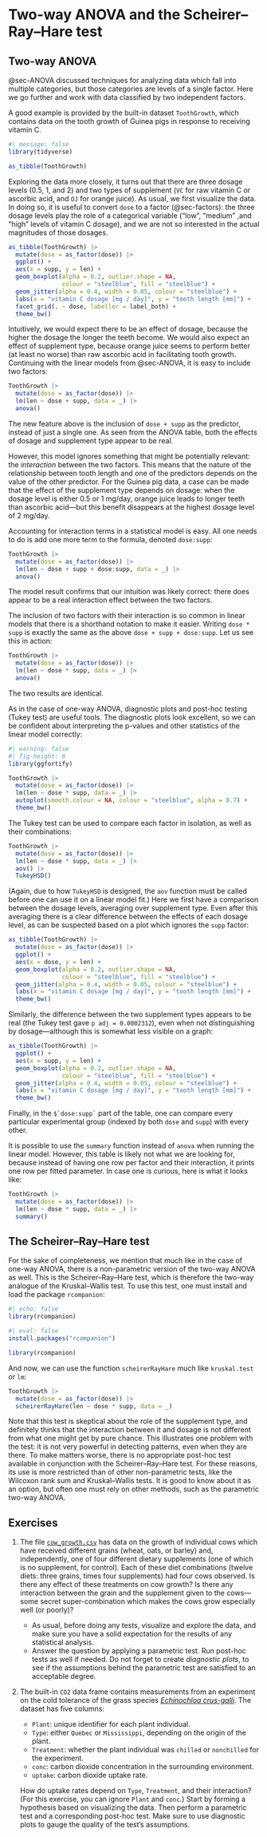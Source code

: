 # Two-way ANOVA and the Scheirer--Ray--Hare test {#sec-SRH}

## Two-way ANOVA

@sec-ANOVA discussed techniques for analyzing data which fall into multiple categories, but those categories are levels of a single factor. Here we go further and work with data classified by two independent factors.

A good example is provided by the built-in dataset `ToothGrowth`, which contains data on the tooth growth of Guinea pigs in response to receiving vitamin C.

```r
#| message: false
library(tidyverse)

as_tibble(ToothGrowth)
```

Exploring the data more closely, it turns out that there are three dosage levels (0.5, 1, and 2) and two types of supplement (`VC` for raw vitamin C or ascorbic acid, and `OJ` for orange juice). As usual, we first visualize the data. In doing so, it is useful to convert `dose` to a factor (@sec-factors): the three dosage levels play the role of a categorical variable ("low", "medium" ,and "high" levels of vitamin C dosage), and we are not so interested in the actual magnitudes of those dosages.

```r
as_tibble(ToothGrowth) |>
  mutate(dose = as_factor(dose)) |>
  ggplot() +
  aes(x = supp, y = len) +
  geom_boxplot(alpha = 0.2, outlier.shape = NA,
               colour = "steelblue", fill = "steelblue") +
  geom_jitter(alpha = 0.4, width = 0.05, colour = "steelblue") +
  labs(x = "vitamin C dosage [mg / day]", y = "tooth length [mm]") +
  facet_grid(. ~ dose, labeller = label_both) +
  theme_bw()
```

Intuitively, we would expect there to be an effect of dosage, because the higher the dosage the longer the teeth become. We would also expect an effect of supplement type, because orange juice seems to perform better (at least no worse) than raw ascorbic acid in facilitating tooth growth. Continuing with the linear models from @sec-ANOVA, it is easy to include two factors:

```r
ToothGrowth |>
  mutate(dose = as_factor(dose)) |>
  lm(len ~ dose + supp, data = _) |>
  anova()
```

The new feature above is the inclusion of `dose + supp` as the predictor, instead of just a single one. As seen from the ANOVA table, both the effects of dosage and supplement type appear to be real.

However, this model ignores something that might be potentially relevant: the *interaction* between the two factors. This means that the nature of the relationship between tooth length and one of the predictors depends on the value of the other predictor. For the Guinea pig data, a case can be made that the effect of the supplement type depends on dosage: when the dosage level is either 0.5 or 1 mg/day, orange juice leads to longer teeth than ascorbic acid---but this benefit disappears at the highest dosage level of 2 mg/day.

Accounting for interaction terms in a statistical model is easy. All one needs to do is add one more term to the formula, denoted `dose:supp`:

```r
ToothGrowth |>
  mutate(dose = as_factor(dose)) |>
  lm(len ~ dose + supp + dose:supp, data = _) |>
  anova()
```

The model result confirms that our intuition was likely correct: there does appear to be a real interaction effect between the two factors.

The inclusion of two factors with their interaction is so common in linear models that there is a shorthand notation to make it easier. Writing `dose * supp` is exactly the same as the above `dose + supp + dose:supp`. Let us see this in action:

```r
ToothGrowth |>
  mutate(dose = as_factor(dose)) |>
  lm(len ~ dose * supp, data = _) |>
  anova()
```

The two results are identical.

As in the case of one-way ANOVA, diagnostic plots and post-hoc testing (Tukey test) are useful tools. The diagnostic plots look excellent, so we can be confident about interpreting the p-values and other statistics of the linear model correctly:

```r
#| warning: false
#| fig-height: 6
library(ggfortify)

ToothGrowth |>
  mutate(dose = as_factor(dose)) |>
  lm(len ~ dose * supp, data = _) |>
  autoplot(smooth.colour = NA, colour = "steelblue", alpha = 0.7) +
  theme_bw()
```

The Tukey test can be used to compare each factor in isolation, as well as their combinations:

```r
ToothGrowth |>
  mutate(dose = as_factor(dose)) |>
  lm(len ~ dose * supp, data = _) |>
  aov() |>
  TukeyHSD()
```

(Again, due to how `TukeyHSD` is designed, the `aov` function must be called before one can use it on a linear model fit.) Here we first have a comparison between the dosage levels, averaging over supplement type. Even after this averaging there is a clear difference between the effects of each dosage level, as can be suspected based on a plot which ignores the `supp` factor:

```r
as_tibble(ToothGrowth) |>
  mutate(dose = as_factor(dose)) |>
  ggplot() +
  aes(x = dose, y = len) +
  geom_boxplot(alpha = 0.2, outlier.shape = NA,
               colour = "steelblue", fill = "steelblue") +
  geom_jitter(alpha = 0.4, width = 0.05, colour = "steelblue") +
  labs(x = "vitamin C dosage [mg / day]", y = "tooth length [mm]") +
  theme_bw()
```

Similarly, the difference between the two supplement types appears to be real (the Tukey test gave `p adj = 0.0002312`), even when not distinguishing by dosage---although this is somewhat less visible on a graph:

```r
as_tibble(ToothGrowth) |>
  ggplot() +
  aes(x = supp, y = len) +
  geom_boxplot(alpha = 0.2, outlier.shape = NA,
               colour = "steelblue", fill = "steelblue") +
  geom_jitter(alpha = 0.4, width = 0.05, colour = "steelblue") +
  labs(x = "vitamin C dosage [mg / day]", y = "tooth length [mm]") +
  theme_bw()
```

Finally, in the `` $`dose:supp` `` part of the table, one can compare every particular experimental group (indexed by both `dose` and `supp`) with every other.

It is possible to use the `summary` function instead of `anova` when running the linear model. However, this table is likely not what we are looking for, because instead of having one row per factor and their interaction, it prints one row per fitted parameter. In case one is curious, here is what it looks like:

```r
ToothGrowth |>
  mutate(dose = as_factor(dose)) |>
  lm(len ~ dose * supp, data = _) |>
  summary()
```


## The Scheirer--Ray--Hare test

For the sake of completeness, we mention that much like in the case of one-way ANOVA, there is a non-parametric version of the two-way ANOVA as well. This is the Scheirer--Ray--Hare test, which is therefore the two-way analogue of the Kruskal--Wallis test. To use this test, one must install and load the package `rcompanion`:

```r
#| echo: false
library(rcompanion)
```

```r
#| eval: false
install.packages("rcompanion")

library(rcompanion)
```

And now, we can use the function `scheirerRayHare` much like `kruskal.test` or `lm`:

```r
ToothGrowth |>
  mutate(dose = as_factor(dose)) |>
  scheirerRayHare(len ~ dose * supp, data = _)
```

Note that this test is skeptical about the role of the supplement type, and definitely thinks that the interaction between it and dosage is not different from what one might get by pure chance. This illustrates one problem with the test: it is not very powerful in detecting patterns, even when they are there. To make matters worse, there is no appropriate post-hoc test available in conjunction with the Scheirer--Ray--Hare test. For these reasons, its use is more restricted than of other non-parametric tests, like the Wilcoxon rank sum and Kruskal--Wallis tests. It is good to know about it as an option, but often one must rely on other methods, such as the parametric two-way ANOVA.


## Exercises {#sec-exercises-anova-two-way}

1. The file [`cow_growth.csv`](https://raw.githubusercontent.com/dysordys/data-with-R/main/data/cow_growth.csv) has data on the growth of individual cows which have received different grains (wheat, oats, or barley) and, independently, one of four different dietary supplements (one of which is no supplement, for control). Each of these diet combinations (twelve diets: three grains, times four supplements) had four cows observed. Is there any effect of these treatments on cow growth? Is there any interaction between the grain and the supplement given to the cows---some secret super-combination which makes the cows grow especially well (or poorly)?
    * As usual, before doing any tests, visualize and explore the data, and make sure you have a solid expectation for the results of any statistical analysis.
    * Answer the question by applying a parametric test. Run post-hoc tests as well if needed. Do not forget to create *diagnostic plots*, to see if the assumptions behind the parametric test are satisfied to an acceptable degree.

2. The built-in `CO2` data frame contains measurements from an experiment on the cold tolerance of the grass species [*Echinochloa crus-galli*](https://en.wikipedia.org/wiki/Echinochloa_crus-galli). The dataset has five columns:

    * `Plant`: unique identifier for each plant individual.
    * `Type`: either `Quebec` or `Mississippi`, depending on the origin of the plant.
    * `Treatment`: whether the plant individual was `chilled` or `nonchilled` for the experiment.
    * `conc`: carbon dioxide concentration in the surrounding environment.
    * `uptake`: carbon dioxide uptake rate.

    How do uptake rates depend on `Type`, `Treatment`, and their interaction? (For this exercise, you can ignore `Plant` and `conc`.) Start by forming a hypothesis based on visualizing the data. Then perform a parametric test and a corresponding post-hoc test. Make sure to use diagnostic plots to gauge the quality of the test's assumptions.

